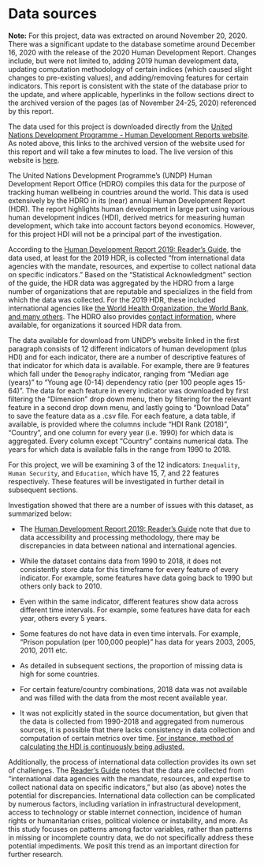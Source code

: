 # Data sources

**Note:** For this project, data was extracted on around November 20, 2020. There was a significant update to the database sometime around December 16, 2020 with the release of the 2020 Human Development Report. Changes include, but were not limited to, adding 2019 human development data, updating computation methodology of certain indices (which caused slight changes to pre-existing values), and adding/removing features for certain indicators. This report is consistent with the state of the database prior to the update, and where applicable, hyperlinks in the follow sections direct to the archived version of the pages (as of November 24-25, 2020) referenced by this report.  

The data used for this project is downloaded directly from the [United Nations Development Programme - Human Development Reports website](https://web.archive.org/web/20201124153155/http://hdr.undp.org/en/data). As noted above, this links to the archived version of the website used for this report and will take a few minutes to load. The live version of this website is [here](http://hdr.undp.org/en/data). 

The United Nations Development Programme's (UNDP) Human Development Report Office (HDRO) compiles this data for the purpose of tracking human wellbeing in countries around the world. This data is used extensively by the HDRO in its (near) annual Human Development Report (HDR). The report highlights human development in large part using various human development indices (HDI), derived metrics for measuring human development, which take into account factors beyond economics. However, for this project HDI will not be a principal part of the investigation.

According to the [Human Development Report 2019: Reader's Guide](http://hdr.undp.org/en/content/human-development-report-2019-readers-guide), the data used, at least for the 2019 HDR, is collected "from international data agencies with the mandate, resources, and expertise to collect national data on specific indicators." Based on the "Statistical Acknowledgment" section of the guide, the HDR data was aggregated by the HDRO from a large number of organizations that are reputable and specializes in the field from which the data was collected. For the 2019 HDR, these included international agencies like [the World Health Organization, the World Bank, and many others](http://hdr.undp.org/sites/default/files/2019_statistical_references.pdf). The HDRO also provides [contact information](http://hdr.undp.org/en/statistics/understanding/sources), where available, for organizations it sourced HDR data from.           

The data available for download from UNDP's website linked in the first paragraph consists of 12 different indicators of human development (plus HDI) and for each indicator, there are a number of descriptive features of that indicator for which data is available. For example, there are 9 features which fall under the `Demography` indicator, ranging from "Median age (years)" to "Young age (0-14) dependency ratio (per 100 people ages 15-64)". The data for each feature in every indicator was downloaded by first filtering the "Dimension" drop down menu, then by filtering for the relevant feature in a second drop down menu, and lastly going to "Download Data" to save the feature data as a .csv file. For each feature, a data table, if available, is provided where the columns include "HDI Rank (2018)", "Country", and one column for every year (i.e. 1990) for which data is aggregated. Every column except "Country" contains numerical data. The years for which data is available falls in the range from 1990 to 2018.       

For this project, we will be examining 3 of the 12 indicators: `Inequality`, `Human Security`, and `Education`, which have 15, 7, and 22 features respectively. These features will be investigated in further detail in subsequent sections.     

Investigation showed that there are a number of issues with this dataset, as summarized below:

* The [Human Development Report 2019: Reader's Guide](https://web.archive.org/web/20201125185918/http://hdr.undp.org/en/content/human-development-report-2019-readers-guide) note that due to data accessibility and processing methodology, there may be discrepancies in data between national and international agencies.

* While the dataset contains data from 1990 to 2018, it does not consistently store data for this timeframe for every feature of every indicator. For example, some features have data going back to 1990 but others only back to 2010.

* Even within the same indicator, different features show data across different time intervals. For example, some features have data for each year, others every 5 years. 

* Some features do not have data in even time intervals. For example, "Prison population (per 100,000 people)" has data for years 2003, 2005, 2010, 2011 etc.  

* As detailed in subsequent sections, the proportion of missing data is high for some countries. 

* For certain feature/country combinations, 2018 data was not available and was filled with the data from the most recent available year.

* It was not explicitly stated in the source documentation, but given that the data is collected from 1990-2018 and aggregated from numerous sources, it is possible that there lacks consistency in data collection and computation of certain metrics over time. [For instance, method of calculating the HDI is continuously being adjusted.](http://hdr.undp.org/en/humandev)

Additionally, the process of international data collection provides its own set of challenges. The [Reader's Guide](http://hdr.undp.org/en/content/human-development-report-2019-readers-guide) notes that the data are collected from "international data agencies with the mandate, resources, and expertise to collect national data on specific indicators," but also (as above) notes the potential for discrepancies. International data collection can be complicated by numerous factors, including variation in infrastructural development, access to technology or stable internet connection, incidence of human rights or humanitarian crises, political violence or instability, and more. As this study focuses on patterns among factor variables, rather than patterns in missing or incomplete country data, we do not specifically address these potential impediments. We posit this trend as an important direction for further research.